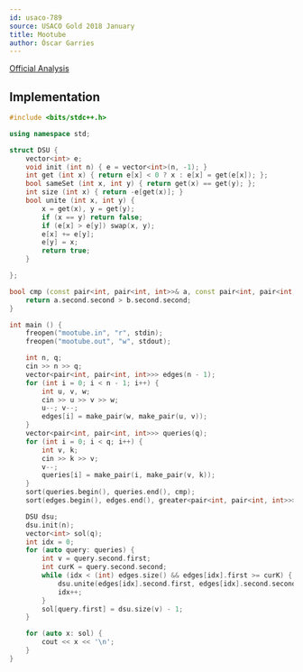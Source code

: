 ---
id: usaco-789
source: USACO Gold 2018 January
title: Mootube
author: Óscar Garries
---

[Official Analysis](http://www.usaco.org/current/data/sol_mootube_gold_jan18.html)

<LanguageSection>
<CPPSection>

## Implementation

```cpp
#include <bits/stdc++.h>

using namespace std;

struct DSU {
	vector<int> e;
	void init (int n) { e = vector<int>(n, -1); }
	int get (int x) { return e[x] < 0 ? x : e[x] = get(e[x]); };
	bool sameSet (int x, int y) { return get(x) == get(y); };
	int size (int x) { return -e[get(x)]; }
	bool unite (int x, int y) {
		x = get(x), y = get(y);
		if (x == y) return false;
		if (e[x] > e[y]) swap(x, y);
		e[x] += e[y];
		e[y] = x;
		return true;
	}

};

bool cmp (const pair<int, pair<int, int>>& a, const pair<int, pair<int, int>>& b) {
	return a.second.second > b.second.second;
}

int main () {
	freopen("mootube.in", "r", stdin);
	freopen("mootube.out", "w", stdout);

	int n, q;
	cin >> n >> q;
	vector<pair<int, pair<int, int>>> edges(n - 1);
	for (int i = 0; i < n - 1; i++) {
		int u, v, w;
		cin >> u >> v >> w;
		u--; v--;
		edges[i] = make_pair(w, make_pair(u, v));
	}
	vector<pair<int, pair<int, int>>> queries(q);
	for (int i = 0; i < q; i++) {
		int v, k;
		cin >> k >> v;
		v--;
		queries[i] = make_pair(i, make_pair(v, k));
	}
	sort(queries.begin(), queries.end(), cmp);
	sort(edges.begin(), edges.end(), greater<pair<int, pair<int, int>>>());

	DSU dsu;
	dsu.init(n);
	vector<int> sol(q);
	int idx = 0;
	for (auto query: queries) {
		int v = query.second.first;
		int curK = query.second.second;
		while (idx < (int) edges.size() && edges[idx].first >= curK) {
			dsu.unite(edges[idx].second.first, edges[idx].second.second);
			idx++;
		}
		sol[query.first] = dsu.size(v) - 1;
	}

	for (auto x: sol) {
		cout << x << '\n';
	}
}

```

</CPPSection>
</LanguageSection>
